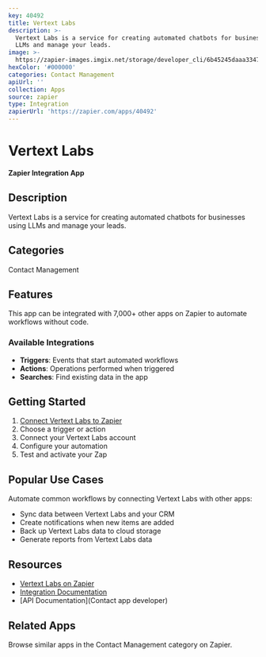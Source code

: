 ```yaml
---
key: 40492
title: Vertext Labs
description: >-
  Vertext Labs is a service for creating automated chatbots for businesses using
  LLMs and manage your leads.
image: >-
  https://zapier-images.imgix.net/storage/developer_cli/6b45245daaa3347f658723eeda5fb25b.png?auto=format%2Ccompress&ixlib=python-3.0.0&q=50
hexColor: '#000000'
categories: Contact Management
apiUrl: ''
collection: Apps
source: zapier
type: Integration
zapierUrl: 'https://zapier.com/apps/40492'
---
```

# Vertext Labs

**Zapier Integration App**

## Description

Vertext Labs is a service for creating automated chatbots for businesses using LLMs and manage your leads.

## Categories

Contact Management

## Features

This app can be integrated with 7,000+ other apps on Zapier to automate workflows without code.

### Available Integrations

- **Triggers**: Events that start automated workflows
- **Actions**: Operations performed when triggered
- **Searches**: Find existing data in the app

## Getting Started

1. [Connect Vertext Labs to Zapier](https://zapier.com/apps/40492)
2. Choose a trigger or action
3. Connect your Vertext Labs account
4. Configure your automation
5. Test and activate your Zap

## Popular Use Cases

Automate common workflows by connecting Vertext Labs with other apps:

- Sync data between Vertext Labs and your CRM
- Create notifications when new items are added
- Back up Vertext Labs data to cloud storage
- Generate reports from Vertext Labs data

## Resources

- [Vertext Labs on Zapier](https://zapier.com/apps/40492)
- [Integration Documentation](https://zapier.com/apps/40492/integrations)
- [API Documentation](Contact app developer)

## Related Apps

Browse similar apps in the Contact Management category on Zapier.
